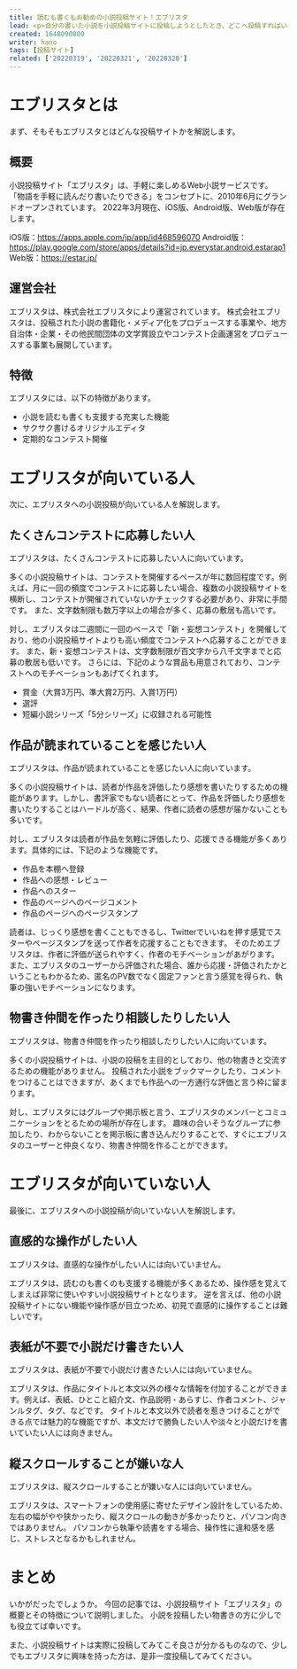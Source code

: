 ```yaml
---
title: 読むも書くもお勧めの小説投稿サイト！エブリスタ
lead: <p>自分の書いた小説を小説投稿サイトに投稿しようとしたとき、どこへ投稿すればいいのか悩むことはありませんか。</p><p>今回の記事では、小説を読むのも書くのもお勧めな小説投稿サイト「エブリスタ」の紹介と、向いている人、向いていない人について解説します。</p><p>小説を書くことに興味を持ち、どこかへ投稿してみたいな、と考えている方の参考になれば嬉しいです。</p>
created: 1648090800
writer: hano
tags: [投稿サイト]
related: ['20220319', '20220321', '20220320']
---
```


# エブリスタとは

まず、そもそもエブリスタとはどんな投稿サイトかを解説します。

## 概要

小説投稿サイト「エブリスタ」は、手軽に楽しめるWeb小説サービスです。
「物語を手軽に読んだり書いたりできる」をコンセプトに、2010年6月にグランドオープンされています。
2022年3月現在、iOS版、Android版、Web版が存在します。

iOS版：https://apps.apple.com/jp/app/id468596070
Android版：https://play.google.com/store/apps/details?id=jp.everystar.android.estarap1
Web版：https://estar.jp/

## 運営会社

エブリスタは、株式会社エブリスタにより運営されています。
株式会社エブリスタは、投稿された小説の書籍化・メディア化をプロデュースする事業や、地方自治体・企業・その他民間団体の文学賞設立やコンテスト企画運営をプロデュースする事業も展開しています。

## 特徴

エブリスタには、以下の特徴があります。

- 小説を読むも書くも支援する充実した機能
- サクサク書けるオリジナルエディタ
- 定期的なコンテスト開催

# エブリスタが向いている人

次に、エブリスタへの小説投稿が向いている人を解説します。

## たくさんコンテストに応募したい人

エブリスタは、たくさんコンテストに応募したい人に向いています。

多くの小説投稿サイトは、コンテストを開催するペースが年に数回程度です。例えば、月に一回の頻度でコンテストに応募したい場合、複数の小説投稿サイトを横断し、コンテストが開催されていないかチェックする必要があり、非常に手間です。
また、文字数制限も数万字以上の場合が多く、応募の敷居も高いです。

対し、エブリスタは二週間に一回のペースで「新・妄想コンテスト」を開催しており、他の小説投稿サイトよりも高い頻度でコンテストへ応募することができます。
また、新・妄想コンテストは、文字数制限が百文字から八千文字までと応募の敷居も低いです。
さらには、下記のような賞品も用意されており、コンテストへのモチベーションもあげてくれます。

- 賞金（大賞3万円、準大賞2万円、入賞1万円）
- 選評
- 短編小説シリーズ「5分シリーズ」に収録される可能性

## 作品が読まれていることを感じたい人

エブリスタは、作品が読まれていることを感じたい人に向いています。

多くの小説投稿サイトは、読者が作品を評価したり感想を書いたりするための機能があります。しかし、書評家でもない読者にとって、作品を評価したり感想を書いたりすることはハードルが高く、結果、作者に読者の感想が届かないことも多いです。

対し、エブリスタは読者が作品を気軽に評価したり、応援できる機能が多くあります。具体的には、下記のような機能です。

- 作品を本棚へ登録
- 作品への感想・レビュー
- 作品へのスター
- 作品のページへのページコメント
- 作品のページへのページスタンプ

読者は、じっくり感想を書くこともできるし、Twitterでいいねを押す感覚でスターやページスタンプを送って作者を応援することもできます。
そのためエブリスタは、作者に評価が送られやすく、作者のモチベーションがあがります。
また、エブリスタのユーザーから評価された場合、誰から応援・評価されたかということもわかるため、匿名のPV数でなく固定ファンと言う感覚を得られ、執筆の強いモチベーションになります。

## 物書き仲間を作ったり相談したりしたい人

エブリスタは、物書き仲間を作ったり相談したりしたい人に向いています。

多くの小説投稿サイトは、小説の投稿を主目的としており、他の物書きと交流するための機能がありません。
投稿された小説をブックマークしたり、コメントをつけることはできますが、あくまでも作品への一方通行な評価と言う枠に留まります。

対し、エブリスタにはグループや掲示板と言う、エブリスタのメンバーとコミュニケーションをとるための場所が存在します。
趣味の合いそうなグループに参加したり、わからないことを掲示板に書き込んだりすることで、すぐにエブリスタのユーザーと仲良くなり、物書き仲間を作ることができます。

# エブリスタが向いていない人

最後に、エブリスタへの小説投稿が向いていない人を解説します。

## 直感的な操作がしたい人

エブリスタは、直感的な操作がしたい人には向いていません。

エブリスタは、読むのも書くのも支援する機能が多くあるため、操作感を覚えてしまえば非常に使いやすい小説投稿サイトとなります。
逆を言えば、他の小説投稿サイトにない機能や操作感が目立つため、初見で直感的に操作することは難しいです。

## 表紙が不要で小説だけ書きたい人

エブリスタは、表紙が不要で小説だけ書きたい人には向いていません。

エブリスタは、作品にタイトルと本文以外の様々な情報を付加することができます。例えば、表紙、ひとこと紹介文、作品説明・あらすじ、作者コメント、ジャンルタグ、タグ、などです。
タイトルと本文以外で読者を惹きつけることができる点では魅力的な機能ですが、本文だけで勝負したい人や淡々と小説だけを書いていたい人には向きません。

## 縦スクロールすることが嫌いな人

エブリスタは、縦スクロールすることが嫌いな人には向いていません。

エブリスタは、スマートフォンの使用感に寄せたデザイン設計をしているため、左右の幅がやや狭かったり、縦スクロールの動きが多かったりと、パソコン向きではありません。
パソコンから執筆や読書をする場合、操作性に違和感を感じ、ストレスとなるかもしれません。

# まとめ

いかがだったでしょうか。
今回の記事では、小説投稿サイト「エブリスタ」の概要とその特徴について説明しました。
小説を投稿したい物書きの方に少しでも役立てば幸いです。

また、小説投稿サイトは実際に投稿してみてこそ良さが分かるものなので、少しでもエブリスタに興味を持った方は、是非一度投稿してみてください。
